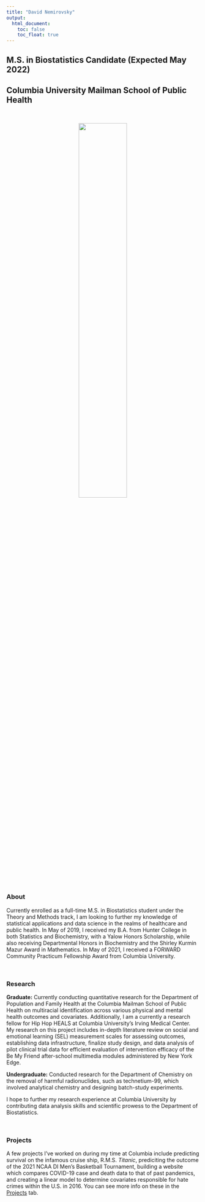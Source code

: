 ```yaml
---
title: "David Nemirovsky"
output: 
  html_document:
    toc: false
    toc_float: true
---
```


## M.S. in Biostatistics Candidate (Expected May 2022)
## Columbia University Mailman School of Public Health

<br>

<div align = "center">
![](pro_pic.png){width=50%}

<div align = "left">

<br>

### About

Currently enrolled as a full-time M.S. in Biostatistics student under the Theory and Methods track, I am looking to further my knowledge of statistical applications and data science in the realms of healthcare and public health. In May of 2019, I received my B.A. from Hunter College in both Statistics and Biochemistry, with a Yalow Honors Scholarship, while also receiving Departmental Honors in Biochemistry and the Shirley Kurmin Mazur Award in Mathematics. In May of 2021, I received a FORWARD Community Practicum Fellowship Award from Columbia University.

<br>

### Research

**Graduate:** Currently conducting quantitative research for the Department of Population and Family Health at the Columbia Mailman School of Public Health on multiracial identification across various physical and mental health outcomes and covariates. Additionally, I am a currently a research fellow for Hip Hop HEALS at Columbia University's Irving Medical Center. My research on this project includes in-depth literature review on social and emotional learning (SEL) measurement scales for assessing outcomes, establishing data infrastructure, finalize study design, and data analysis of pilot clinical trial data for efficient evaluation of intervention efficacy of the Be My Friend after-school multimedia modules administered by New York Edge.

**Undergraduate:** Conducted research for the Department of Chemistry on the removal of harmful radionuclides, such as technetium-99, which involved analytical chemistry and designing batch-study experiments.

I hope to further my research experience at Columbia University by contributing data analysis skills and scientific prowess to the Department of Biostatistics.

<br>

### Projects

A few projects I've worked on during my time at Columbia include predicting survival on the infamous cruise ship, R.M.S. *Titanic*, prediciting the outcome of the 2021 NCAA DI Men’s Basketball Tournament, building a website which compares COVID-19 case and death data to that of past pandemics, and creating a linear model to determine covariates responsible for hate crimes within the U.S. in 2016. You can see more info on these in the [Projects](https://david-nemirovsky.github.io/projects.html) tab.